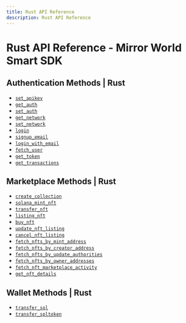 ```yaml
---
title: Rust API Reference
description: Rust API Reference
---
```


# Rust API Reference - Mirror World Smart SDK

## Authentication Methods | Rust
- [`set_apikey`](/api-reference/rust/authentication/set_apikey)
- [`get_auth`](/api-reference/rust/authentication/get_auth)
- [`set_auth`](/api-reference/rust/authentication/set_auth)
- [`get_network`](/api-reference/rust/authentication/get_network)
- [`set_network`](/api-reference/rust/authentication/set_network)
- [`login`](/api-reference/rust/authentication/login)
- [`signup_email`](/api-reference/rust/authentication/signup_email)
- [`login_with_email`](/api-reference/rust/authentication/login_with_email)
- [`fetch_user`](/api-reference/rust/authentication/fetch_user)
- [`get_token`](/api-reference/rust/authentication/get_token)
- [`get_transactions`](/api-reference/rust/authentication/get_transactions)

## Marketplace Methods | Rust
- [`create_collection`](/api-reference/rust/marketplace/create_collection)
- [`solana_mint_nft`](/api-reference/rust/marketplace/solana_mint_nft)
- [`transfer_nft`](/api-reference/rust/marketplace/transfer_nft)
- [`listing_nft`](/api-reference/rust/marketplace/listing_nft)
- [`buy_nft`](/api-reference/rust/marketplace/buy_nft)
- [`update_nft_listing`](/api-reference/rust/marketplace/update_nft_listing)
- [`cancel_nft_listing`](/api-reference/rust/marketplace/cancel_nft_listing)
- [`fetch_nfts_by_mint_address`](/api-reference/rust/marketplace/fetch_nfts_by_mint_address)
- [`fetch_nfts_by_creator_address`](/api-reference/rust/marketplace/fetch_nfts_by_creator_address)
- [`fetch_nfts_by_update_authorities`](/api-reference/rust/marketplace/fetch_nfts_by_update_authorities)
- [`fetch_nfts_by_owner_addresses`](/api-reference/rust/marketplace/fetch_nfts_by_owner_addresses)
- [`fetch_nft_marketplace_activity`](/api-reference/rust/marketplace/fetch_nft_marketplace_activity)
- [`get_nft_details`](/api-reference/rust/marketplace/get_nft_details)

## Wallet Methods | Rust
- [`transfer_sol`](/api-reference/rust/wallet/transfer_sol)
- [`transfer_spltoken`](/api-reference/rust/wallet/transfer_spltoken)